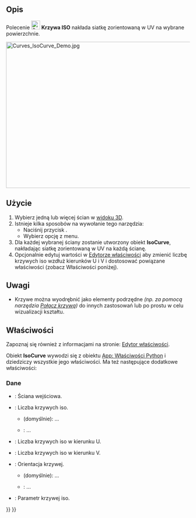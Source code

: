 <languages/>

{{Docnav/pl
|[[Curves_TrimFace/pl|TrimFace]]
|[[Curves_SketchOnSurface/pl|Szkic na powierzchni]]
|[[Curves_Workbench/pl|środowisko pracy Krzywe]]
|IconL=Curves_TrimFace.svg
|IconR=Curves_SketchOnSurface.svg
|IconC=Curves_workbench_icon.svg
}}

{{GuiCommand/pl
|Name=Curves IsoCurve
|Name/pl=Krzywe: Krzywa ISO
|MenuLocation=Surfaces → IsoCurve
|Workbenches=[[Curves_Workbench/pl|Krzywe]]
|SeeAlso=[[Curves_JoinCurve/pl|Połacz krzywe]]
}}

<span id="Description"></span>
==Opis==

Polecenie [[Image:Curves_IsoCurve.svg|24px]] '''Krzywa ISO''' nakłada siatkę zorientowaną w UV na wybrane powierzchnie.

[[File:Curves_IsoCurve_Demo.jpg|600x400px]]
{{Caption|Powyżej: pokazuje powierzchnię przed ''(po lewej)'' i po ''(po prawej)'' użyciu narzędzia}}

<span id="Usage"></span>
==Użycie==

# Wybierz jedną lub więcej ścian w [[3D_view/pl|widoku 3D]].
# Istnieje kilka sposobów na wywołanie tego narzędzia:
#* Naciśnij przycisk {{Button|[[Image:Curves_IsoCurve.svg|16px]] [[Curves_IsoCurve|IsoCurve]]}}.
#* Wybierz opcję {{MenuCommand|Surfaces → [[Image:Curves_IsoCurve.svg|16px]] IsoCurve}} z menu.
# Dla każdej wybranej ściany zostanie utworzony obiekt '''IsoCurve''', nakładając siatkę zorientowaną w UV na każdą ścianę.
# Opcjonalnie edytuj wartości w [[Property_editor/pl|Edytorze właściwości]] aby zmienić liczbę krzywych iso wzdłuż kierunków U i V i dostosować powiązane właściwości (zobacz Właściwości poniżej).

<span id="Notes"></span>
==Uwagi==

* Krzywe można wyodrębnić jako elementy podrzędne ''(np. za pomocą narzędzia [[Curves_JoinCurve/pl|Połącz krzywą]])'' do innych zastosowań lub po prostu w celu wizualizacji kształtu.

<span id="Properties"></span>
==Właściwości==

Zapoznaj się również z informacjami na stronie: [[Property_editor/pl|Edytor właściwości]].

Obiekt '''IsoCurve''' wywodzi się z obiektu [[App_FeaturePython/pl|App: Właściwości Python]] i dziedziczy wszystkie jego właściwości. Ma też następujące dodatkowe właściwości:

<span id="Data"></span>
===Dane===

{{TitleProperty|Krzywa iso}}

* {{PropertyData|Face|LinkSub}}: Ściana wejściowa.
* {{PropertyData|Mode|Enumeration}}: Liczba krzywych iso.
** {{Value|Multi}} (domyślnie): ...
** {{Value|Single}}: ...
* {{PropertyData|Number U|Integer}}: Liczba krzywych iso w kierunku U.
* {{PropertyData|Number V|Integer}}: Liczba krzywych iso w kierunku V.
* {{PropertyData|Orientation|Enumeration}}: Orientacja krzywej.
** {{Value|U}} (domyślnie): ...
** {{Value|V}}: ...
* {{PropertyData|Parameter|Float}}: Parametr krzywej iso.


{{Docnav/pl
|[[Curves_TrimFace/pl|TrimFace]]
|[[Curves_SketchOnSurface/pl|Szkic na powierzchni]]
|[[Curves_Workbench/pl|środowisko pracy Krzywe]]
|IconL=Curves_TrimFace.svg
|IconR=Curves_SketchOnSurface.svg
|IconC=Curves_workbench_icon.svg
}}

{{Curves Tools navi{{#translation:}}}}
{{Userdocnavi{{#translation:}}}}